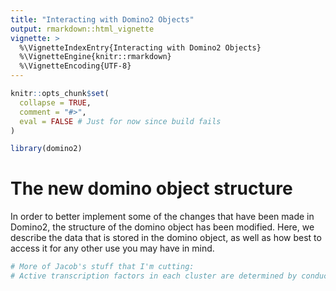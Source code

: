 ```yaml
---
title: "Interacting with Domino2 Objects"
output: rmarkdown::html_vignette
vignette: >
  %\VignetteIndexEntry{Interacting with Domino2 Objects}
  %\VignetteEngine{knitr::rmarkdown}
  %\VignetteEncoding{UTF-8}
---
```


```r
knitr::opts_chunk$set(
  collapse = TRUE,
  comment = "#>",
  eval = FALSE # Just for now since build fails
)
```

```r
library(domino2)
```

# The new domino object structure

In order to better implement some of the changes that have been made in Domino2, the structure of the domino object has been modified. Here, we describe the data that is stored in the domino object, as well as how best to access it for any other use you may have in mind.

```r
# More of Jacob's stuff that I'm cutting:
# Active transcription factors in each cluster are determined by conducting wilcoxon rank sum tests for each transcription factor where the trascription factor activity scores amongst all cells in the cluster are tested against the activity scores of all cells outside of the cluster. The p-value for the one-sided test for greater activity within the cluster compared to outside is stored in pbmc_dom\@clust_de. Linkage between receptors and transcription factors is assessed by Spearman correlation between transcription factor activity scores and scaled expression of receptor-encoding genes across all cells in the data set. Spearman coefficients are stored in pbmc_dom\@cor.
```